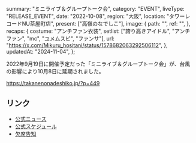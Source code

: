   summary: "ミニライブ＆グループトーク会",
  category: "EVENT",
  liveType: "RELEASE_EVENT",
  date: "2022-10-08",
  region: "大阪",
  location: "タワーレコードNU茶屋町店",
  present: ["高嶺のなでしこ"],
  image: {
    path: "",
    ref: "",
  },
  recaps: {
    costume: "アンチファン衣装",
    setlist: ["誇り高きアイドル", "アンチファン", "mc", "ユメムスビ", "ファンサ"],
    url: "https://x.com/Mikuru_hositani/status/1578682063292506112",
  },
  updatedAt: "2024-11-04",
};

2022年9月19日に開催予定だった「ミニライブ＆グループトーク会」が、台風の影響により10月8日に延期されました。

https://takanenonadeshiko.jp/?p=449

## リンク

- [公式ニュース](https://takanenonadeshiko.jp/?p=492)
- [公式スケジュール](https://takanenonadeshiko.jp/?p=438)
- [欠席告知](https://takanenonadeshiko.jp/?p=498)
